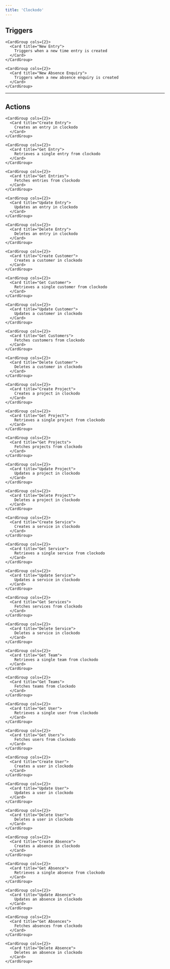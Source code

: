 ```yaml
---
title: 'Clockodo'
---
```


## Triggers


    <CardGroup cols={2}>
      <Card title="New Entry">
        Triggers when a new time entry is created
      </Card>
    </CardGroup>
  
    <CardGroup cols={2}>
      <Card title="New Absence Enquiry">
        Triggers when a new absence enquiry is created
      </Card>
    </CardGroup>
  

---

## Actions


    <CardGroup cols={2}>
      <Card title="Create Entry">
        Creates an entry in clockodo
      </Card>
    </CardGroup>
  
    <CardGroup cols={2}>
      <Card title="Get Entry">
        Retrieves a single entry from clockodo
      </Card>
    </CardGroup>
  
    <CardGroup cols={2}>
      <Card title="Get Entries">
        Fetches entries from clockodo
      </Card>
    </CardGroup>
  
    <CardGroup cols={2}>
      <Card title="Update Entry">
        Updates an entry in clockodo
      </Card>
    </CardGroup>
  
    <CardGroup cols={2}>
      <Card title="Delete Entry">
        Deletes an entry in clockodo
      </Card>
    </CardGroup>
  
    <CardGroup cols={2}>
      <Card title="Create Customer">
        Creates a customer in clockodo
      </Card>
    </CardGroup>
  
    <CardGroup cols={2}>
      <Card title="Get Customer">
        Retrieves a single customer from clockodo
      </Card>
    </CardGroup>
  
    <CardGroup cols={2}>
      <Card title="Update Customer">
        Updates a customer in clockodo
      </Card>
    </CardGroup>
  
    <CardGroup cols={2}>
      <Card title="Get Customers">
        Fetches customers from clockodo
      </Card>
    </CardGroup>
  
    <CardGroup cols={2}>
      <Card title="Delete Customer">
        Deletes a customer in clockodo
      </Card>
    </CardGroup>
  
    <CardGroup cols={2}>
      <Card title="Create Project">
        Creates a project in clockodo
      </Card>
    </CardGroup>
  
    <CardGroup cols={2}>
      <Card title="Get Project">
        Retrieves a single project from clockodo
      </Card>
    </CardGroup>
  
    <CardGroup cols={2}>
      <Card title="Get Projects">
        Fetches projects from clockodo
      </Card>
    </CardGroup>
  
    <CardGroup cols={2}>
      <Card title="Update Project">
        Updates a project in clockodo
      </Card>
    </CardGroup>
  
    <CardGroup cols={2}>
      <Card title="Delete Project">
        Deletes a project in clockodo
      </Card>
    </CardGroup>
  
    <CardGroup cols={2}>
      <Card title="Create Service">
        Creates a service in clockodo
      </Card>
    </CardGroup>
  
    <CardGroup cols={2}>
      <Card title="Get Service">
        Retrieves a single service from clockodo
      </Card>
    </CardGroup>
  
    <CardGroup cols={2}>
      <Card title="Update Service">
        Updates a service in clockodo
      </Card>
    </CardGroup>
  
    <CardGroup cols={2}>
      <Card title="Get Services">
        Fetches services from clockodo
      </Card>
    </CardGroup>
  
    <CardGroup cols={2}>
      <Card title="Delete Service">
        Deletes a service in clockodo
      </Card>
    </CardGroup>
  
    <CardGroup cols={2}>
      <Card title="Get Team">
        Retrieves a single team from clockodo
      </Card>
    </CardGroup>
  
    <CardGroup cols={2}>
      <Card title="Get Teams">
        Fetches teams from clockodo
      </Card>
    </CardGroup>
  
    <CardGroup cols={2}>
      <Card title="Get User">
        Retrieves a single user from clockodo
      </Card>
    </CardGroup>
  
    <CardGroup cols={2}>
      <Card title="Get Users">
        Fetches users from clockodo
      </Card>
    </CardGroup>
  
    <CardGroup cols={2}>
      <Card title="Create User">
        Creates a user in clockodo
      </Card>
    </CardGroup>
  
    <CardGroup cols={2}>
      <Card title="Update User">
        Updates a user in clockodo
      </Card>
    </CardGroup>
  
    <CardGroup cols={2}>
      <Card title="Delete User">
        Deletes a user in clockodo
      </Card>
    </CardGroup>
  
    <CardGroup cols={2}>
      <Card title="Create Absence">
        Creates a absence in clockodo
      </Card>
    </CardGroup>
  
    <CardGroup cols={2}>
      <Card title="Get Absence">
        Retrieves a single absence from clockodo
      </Card>
    </CardGroup>
  
    <CardGroup cols={2}>
      <Card title="Update Absence">
        Updates an absence in clockodo
      </Card>
    </CardGroup>
  
    <CardGroup cols={2}>
      <Card title="Get Absences">
        Fetches absences from clockodo
      </Card>
    </CardGroup>
  
    <CardGroup cols={2}>
      <Card title="Delete Absence">
        Deletes an absence in clockodo
      </Card>
    </CardGroup>
  

